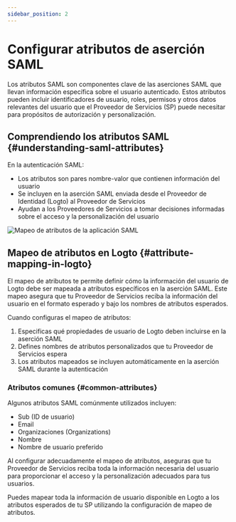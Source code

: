 ```yaml
---
sidebar_position: 2
---
```


# Configurar atributos de aserción SAML

Los atributos SAML son componentes clave de las aserciones SAML que llevan información específica sobre el usuario autenticado. Estos atributos pueden incluir identificadores de usuario, roles, permisos y otros datos relevantes del usuario que el Proveedor de Servicios (SP) puede necesitar para propósitos de autorización y personalización.

## Comprendiendo los atributos SAML \{#understanding-saml-attributes}

En la autenticación SAML:

- Los atributos son pares nombre-valor que contienen información del usuario
- Se incluyen en la aserción SAML enviada desde el Proveedor de Identidad (Logto) al Proveedor de Servicios
- Ayudan a los Proveedores de Servicios a tomar decisiones informadas sobre el acceso y la personalización del usuario

<img src="/img/assets/attribute-mapping.png" alt="Mapeo de atributos de la aplicación SAML" />

## Mapeo de atributos en Logto \{#attribute-mapping-in-logto}

El mapeo de atributos te permite definir cómo la información del usuario de Logto debe ser mapeada a atributos específicos en la aserción SAML. Este mapeo asegura que tu Proveedor de Servicios reciba la información del usuario en el formato esperado y bajo los nombres de atributos esperados.

Cuando configuras el mapeo de atributos:

1. Especificas qué propiedades de usuario de Logto deben incluirse en la aserción SAML
2. Defines nombres de atributos personalizados que tu Proveedor de Servicios espera
3. Los atributos mapeados se incluyen automáticamente en la aserción SAML durante la autenticación

### Atributos comunes \{#common-attributes}

Algunos atributos SAML comúnmente utilizados incluyen:

- Sub (ID de usuario)
- Email
- Organizaciones (Organizations)
- Nombre
- Nombre de usuario preferido

Al configurar adecuadamente el mapeo de atributos, aseguras que tu Proveedor de Servicios reciba toda la información necesaria del usuario para proporcionar el acceso y la personalización adecuados para tus usuarios.

Puedes mapear toda la información de usuario disponible en Logto a los atributos esperados de tu SP utilizando la configuración de mapeo de atributos.

